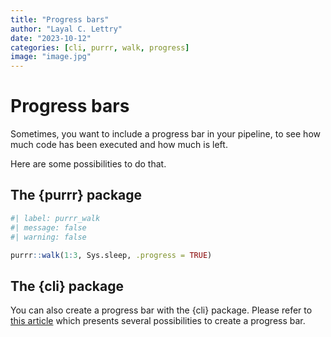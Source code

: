 ```yaml
---
title: "Progress bars"
author: "Layal C. Lettry"
date: "2023-10-12"
categories: [cli, purrr, walk, progress]
image: "image.jpg"
---
```


# Progress bars

Sometimes, you want to include a progress bar in your pipeline, to see how much code has been executed and how much is left.

Here are some possibilities to do that.

## The {purrr} package

```r
#| label: purrr_walk
#| message: false
#| warning: false

purrr::walk(1:3, Sys.sleep, .progress = TRUE)
```

## The {cli} package

You can also create a progress bar with the {cli} package. Please refer to [this article](https://cli.r-lib.org/articles/progress.html) which presents several possibilities to create a progress bar.
